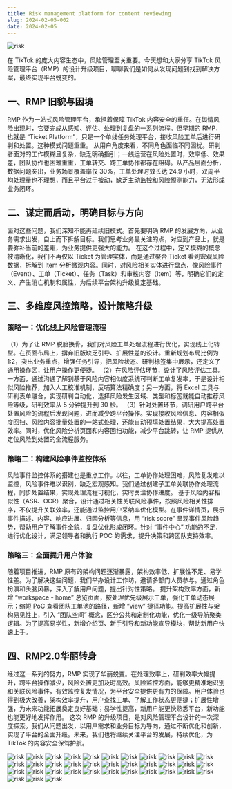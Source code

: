 ```yaml
---
title: Risk management platform for content reviewing
slug: 2024-02-05-002
date: 2024-02-05
---
```


<Image src="/risk/risk.001.png" alt="risk" className="mb-6 rounded-lg" />

在 TikTok 的庞大内容生态中，风险管理至关重要。今天想和大家分享 TikTok 风险管理平台（RMP）的设计升级项目，聊聊我们是如何从发现问题到找到解决方案，最终实现平台蜕变的。

## 一、RMP 旧貌与困境
RMP 作为一站式风险管理平台，承担着保障 TikTok 内容安全的重任。在舆情风险出现时，它要完成从感知、评估、处理到复盘的一系列流程。但早期的 RMP，也就是 “Ticket Platform”，只是一个单线任务处理平台，接收风险工单后进行研判和处置。这种模式问题重重。
从用户角度来看，不同角色面临不同困扰。研判者面对的工作模糊且复杂，缺乏明确指引；一线运营在风险处置时，效率低、效果差，团队协作也困难重重，工单转交、跨工单协作都存在阻碍。从产品层面分析，数据问题突出，业务场景覆盖率仅 30%，工单处理时效长达 24.9 小时，双周平均处理量也不理想，而且平台过于被动，缺乏主动监控和风险预测能力，无法形成业务闭环。

## 二、谋定而后动，明确目标与方向
面对这些问题，我们深知不能再延续旧模式。首先要明确 RMP 的发展方向，从业务需求出发，自上而下拆解目标。我们思考业务最关注的点，对应到产品上，就是要弥补当前的差距，为业务提供更强大的能力。
在这个过程中，定义模糊的概念被清晰化，我们不再仅以 Ticket 为管理实体，而是通过聚合 Ticket 看到宏观风险数据，拆解到 Item 分析微观内容。同时，对风险相关实体进行盘点，像风险事件（Event）、工单（Ticket）、任务（Task）和审核内容（Item）等，明确它们的定义、产生消亡机制和属性，为后续平台架构升级奠定基础。

## 三、多维度风控策略，设计策略升级

### 策略一：优化线上风险管理流程
（1）为了让 RMP 脱胎换骨，我们对风险工单处理流程进行优化，实现线上化转型。在页面布局上，摒弃旧版缺乏引导、扩展性差的设计。重新规划布局比例为 1:2，突出业务重点，增强任务引导，把风险状态、研判标签集中展示，还定义了通用操作区，让用户操作更便捷。
（2）在风险评估环节，设计了风险评估工具。一方面，通过沟通了解到基于风险内容相似度系统可判断工单复发率，于是设计相似风险推荐，加入人工校准机制，反哺算法精确度；另一方面，将 Excel 工具与研判表单融合，实现研判自动化，选择风险发生区域、类型和标签就能自动推荐风险等级，研判效率从 5 分钟提升到 30 秒。
（3）针对处置环节，调研用户跨平台处置风险的流程后发现问题，进而减少跨平台操作。实现接收风险信息、内容相似度回扫、风险内容批量处置的一站式处理，还能自动预填处置结果，大大提高处置效率。同时，优化风险分析页面和内容回扫功能，减少平台跳转，让 RMP 提供从定位风险到处置的全流程服务。

### 策略二：构建风险事件监控体系
风险事件监控体系的搭建也是重点工作。以往，工单协作处理困难，风险复发难以监控，风险事件难以识别，缺乏宏观感知。我们通过创建子工单关联协作处理流程，同步处置结果，实现处理流程可视化，实时关注协作进度。
基于风险内容相似性（ASR、OCR）聚合，设计通过相关性关联风险事件，按照风险相关性排序，不仅提升关联效率，还能通过监控用户采纳率优化模型。在事件详情页，展示事件描述、内容、响应进展、归因分析等信息，用 “risk score” 呈现事件风险趋势，帮助用户了解事件全貌，复盘优化形成闭环。针对 “事件中心” 功能的不足，进行优化设计，满足领导者和执行 POC 的需求，提升决策和跨团队支持效率。

### 策略三：全面提升用户体验
随着项目推进，RMP 原有的架构问题逐渐暴露，架构效率低、扩展性不足、易学性差。为了解决这些问题，我们举办设计工作坊，邀请多部门人员参与。通过角色扮演和头脑风暴，深入了解用户问题，提出针对性策略。
提升架构效率方面，新增 “workspace - home” 总览页面，按处理优先级展示工单，强化工单动态展示；缩短 PoC 查看团队工单池的路径，新增 “view” 捷径功能。提高扩展性与架构易见性上，引入 “团队空间” 概念，区分公共和定制化功能，优化一级导航聚类逻辑。为了提高易学性，新增介绍页、新手引导和新功能宣导模块，帮助新用户快速上手。

## 四、RMP2.0华丽转身
经过这一系列的努力，RMP 实现了华丽蜕变。在处理效率上，研判效率大幅提升，跨平台操作减少，风险处置更加及时高效。风险监控方面，能够更精准地识别和关联风险事件，有效监控复发情况，为平台安全提供更有力的保障。用户体验也得到极大改善，架构效率提升，用户查找工单、了解工作状态更便捷；扩展性增强，为未来功能拓展奠定良好基础；易学性提高，新用户能更快熟悉平台，新功能也能更好地发挥作用。
这次 RMP 的升级项目，是对风险管理平台设计的一次深度探索。我们从问题出发，以用户需求和业务目标为导向，通过不断优化和创新，实现了平台的全面升级。未来，我们也将继续关注平台的发展，持续优化，为 TikTok 的内容安全保驾护航。

<Image src="/risk/risk.002.png" alt="risk" className="mb-3 rounded-lg" />
<Image src="/risk/risk.003.png" alt="risk" className="mb-3 rounded-lg" />
<Image src="/risk/risk.004.png" alt="risk" className="mb-3 rounded-lg" />
<Image src="/risk/risk.005.png" alt="risk" className="mb-3 rounded-lg" />
<Image src="/risk/risk.006.png" alt="risk" className="mb-3 rounded-lg" />
<Image src="/risk/risk.007.png" alt="risk" className="mb-3 rounded-lg" />
<Image src="/risk/risk.008.png" alt="risk" className="mb-3 rounded-lg" />
<Image src="/risk/risk.009.png" alt="risk" className="mb-3 rounded-lg" />
<Image src="/risk/risk.010.png" alt="risk" className="mb-3 rounded-lg" />
<Image src="/risk/risk.011.png" alt="risk" className="mb-3 rounded-lg" />
<Image src="/risk/risk.012.png" alt="risk" className="mb-3 rounded-lg" />
<Image src="/risk/risk.013.png" alt="risk" className="mb-3 rounded-lg" />
<Image src="/risk/risk.014.png" alt="risk" className="mb-3 rounded-lg" />
<Image src="/risk/risk.015.png" alt="risk" className="mb-3 rounded-lg" />
<Image src="/risk/risk.016.png" alt="risk" className="mb-3 rounded-lg" />
<Image src="/risk/risk.017.png" alt="risk" className="mb-3 rounded-lg" />
<Image src="/risk/risk.018.png" alt="risk" className="mb-3 rounded-lg" />
<Image src="/risk/risk.019.png" alt="risk" className="mb-3 rounded-lg" />
<Image src="/risk/risk.020.png" alt="risk" className="mb-3 rounded-lg" />
<Image src="/risk/risk.021.png" alt="risk" className="mb-3 rounded-lg" />
<Image src="/risk/risk.022.png" alt="risk" className="mb-3 rounded-lg" />
<Image src="/risk/risk.023.png" alt="risk" className="mb-3 rounded-lg" />
<Image src="/risk/risk.024.png" alt="risk" className="mb-3 rounded-lg" />
<Image src="/risk/risk.025.png" alt="risk" className="mb-3 rounded-lg" />
<Image src="/risk/risk.026.png" alt="risk" className="mb-3 rounded-lg" />
<Image src="/risk/risk.027.png" alt="risk" className="mb-3 rounded-lg" />
<Image src="/risk/risk.028.png" alt="risk" className="mb-3 rounded-lg" />
<Image src="/risk/risk.029.png" alt="risk" className="mb-3 rounded-lg" />
<Image src="/risk/risk.030.png" alt="risk" className="mb-3 rounded-lg" />
<Image src="/risk/risk.031.png" alt="risk" className="mb-3 rounded-lg" />
<Image src="/risk/risk.032.png" alt="risk" className="mb-3 rounded-lg" />
<Image src="/risk/risk.033.png" alt="risk" className="mb-3 rounded-lg" />
<Image src="/risk/risk.034.png" alt="risk" className="mb-3 rounded-lg" />
<Image src="/risk/risk.035.png" alt="risk" className="mb-3 rounded-lg" />
<Image src="/risk/risk.036.png" alt="risk" className="mb-3 rounded-lg" />
<Image src="/risk/risk.037.png" alt="risk" className="mb-3 rounded-lg" />


